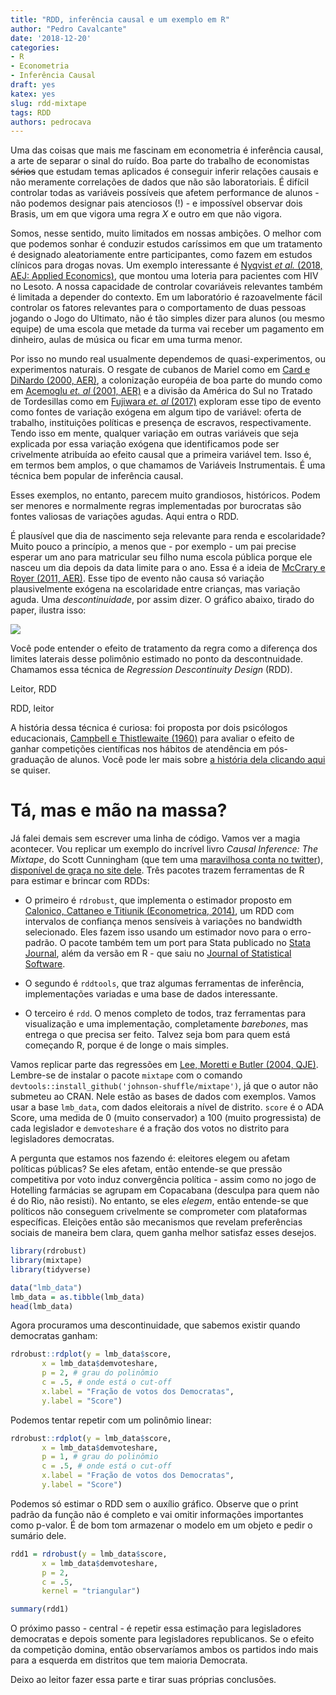 ```yaml
---
title: "RDD, inferência causal e um exemplo em R"
author: "Pedro Cavalcante"
date: '2018-12-20'
categories:
- R
- Econometria
- Inferência Causal
draft: yes
katex: yes
slug: rdd-mixtape
tags: RDD
authors: pedrocava
---
```


Uma das coisas que mais me fascinam em econometria é inferência causal, a arte de separar o sinal do ruído. Boa parte do trabalho de economistas ~~sérios~~ que estudam temas aplicados é conseguir inferir relações causais e não meramente correlações de dados que não são laboratoriais. É difícil controlar todas as variáveis possíveis que afetem performance de alunos - não podemos designar pais atenciosos (!) - e impossível observar dois Brasis, um em que vigora uma regra $X$ e outro em que não vigora. 

Somos, nesse sentido, muito limitados em nossas ambições. O melhor com que podemos sonhar é conduzir estudos caríssimos em que um tratamento é designado aleatoriamente entre participantes, como fazem em estudos clínicos para drogas novas. Um exemplo interessante é [Nyqvist _et al._ (2018, AEJ: Applied Economics)](https://www.aeaweb.org/articles?id=10.1257/app.20160469), que montou uma loteria para pacientes com HIV no Lesoto. A nossa capacidade de controlar covariáveis relevantes também é limitada a depender do contexto. Em um laboratório é razoavelmente fácil controlar os fatores relevantes para o comportamento de duas pessoas jogando o Jogo do Ultimato, não é tão simples dizer para alunos (ou mesmo equipe) de uma escola que metade da turma vai receber um pagamento em dinheiro, aulas de música ou ficar em uma turma menor.

Por isso no mundo real usualmente dependemos de quasi-experimentos, ou experimentos naturais. O resgate de cubanos de Mariel como em [Card e DiNardo (2000, AER)](http://citeseerx.ist.psu.edu/viewdoc/download?doi=10.1.1.421.9316&rep=rep1&type=pdf), a colonização européia de boa parte do mundo como em [Acemoglu _et. al_ (2001, AER)](https://economics.mit.edu/files/4123) e a divisão da América do Sul no Tratado de Tordesillas como em [Fujiwara _et. al_ (2017)](http://www.tinbergen.nl/wp-content/uploads/2017/09/Felipe-Caicedo-27-Sept.pdf) exploram esse tipo de evento como fontes de variação exógena em algum tipo de variável: oferta de trabalho, instituições políticas e presença de escravos, respectivamente. Tendo isso em mente, qualquer variação em outras variáveis que seja explicada por essa variação exógena que identificamos pode ser crivelmente atribuída ao efeito causal que a primeira variável tem. Isso é, em termos bem amplos, o que chamamos de Variáveis Instrumentais. É uma técnica bem popular de inferência causal.

Esses exemplos, no entanto, parecem muito grandiosos, históricos. Podem ser menores e normalmente regras implementadas por burocratas são fontes valiosas de variações agudas. Aqui entra o RDD.

É plausível que dia de nascimento seja relevante para renda e escolaridade? Muito pouco a princípio, a menos que - por exemplo - um pai precise esperar um ano para matricular seu filho numa escola pública porque ele nasceu um dia depois da data limite para o ano. Essa é a ideia de [McCrary e Royer (2011, AER)](https://www.nber.org/papers/w12329). Esse tipo de evento não causa só variação plausivelmente exógena na escolaridade entre crianças, mas variação aguda. Uma _descontinuidade_, por assim dizer. O gráfico abaixo, tirado do paper, ilustra isso:

![](https://i.imgur.com/SoWHVFw.png)

Você pode entender o efeito de tratamento da regra como a diferença dos limites laterais desse polimônio estimado no ponto da descontnuidade. Chamamos essa técnica de _Regression Descontinuity Design_ (RDD). 

Leitor, RDD 

RDD, leitor

A história dessa técnica é curiosa: foi proposta por dois psicólogos educacionais, [Campbell e Thistlewaite (1960)](https://obsstudies.org/wp-content/uploads/2017/01/regression_discontinuity_all_comments-1.pdf) para avaliar o efeito de ganhar competições científicas nos hábitos de atendência em pós-graduação de alunos. Você pode ler mais sobre [a história dela clicando aqui](https://www.ipr.northwestern.edu/publications/docs/workingpapers/2007/IPR-WP-07-03.pdf) se quiser.

# Tá, mas e mão na massa?

Já falei demais sem escrever uma linha de código. Vamos ver a magia acontecer. Vou replicar um exemplo do incrível livro _Causal Inference: The Mixtape_, do Scott Cunningham (que tem uma [maravilhosa conta no twitter](https://twitter.com/causalinf)), [disponível de graça no site dele](http://scunning.com/cunningham_mixtape.pdf). 
Três pacotes trazem ferramentas de R para estimar e brincar com RDDs:

* O primeiro é ``rdrobust``, que implementa o estimador proposto em [Calonico, Cattaneo e Titiunik (Econometrica, 2014)](https://deepblue.lib.umich.edu/bitstream/handle/2027.42/109857/ecta1465.pdf?sequence=1&isAllowed=y), um RDD com intervalos de confiança menos sensíveis à variações no bandwidth selecionado. Eles fazem isso usando um estimador novo para o erro-padrão. O pacote também tem um port para Stata publicado no [Stata Journal](http://www-personal.umich.edu/~cattaneo/papers/Calonico-Cattaneo-Farrell-Titiunik_2017_Stata.pdf), além da versão em R - que saiu no [Journal of Statistical Software](http://citeseerx.ist.psu.edu/viewdoc/download?doi=10.1.1.429.1273&rep=rep1&type=pdf).

* O segundo é ``rddtools``, que traz algumas ferramentas de inferência, implementações variadas e uma base de dados interessante.

* O terceiro é ``rdd``. O menos completo de todos, traz ferramentas para visualização e uma implementação, completamente _barebones_, mas entrega o que precisa ser feito. Talvez seja bom para quem está começando R, porque é de longe o mais simples.

Vamos replicar parte das regressões em [Lee, Moretti e Butler (2004, QJE)](https://academic.oup.com/qje/article-abstract/119/3/807/1938834). Lembre-se de instalar o pacote ``mixtape`` com o comando ``devtools::install_github('johnson-shuffle/mixtape')``, já que o autor não submeteu ao CRAN. Nele estão as bases de dados com exemplos. Vamos usar a base ``lmb_data``, com dados eleitorais a nível de distrito. ``score`` é o ADA Score, uma medida de $0$ (muito conservador) a $100$ (muito progressista) de cada legislador e ``demvoteshare`` é a fração dos votos no distrito para legisladores democratas.

A pergunta que estamos nos fazendo é: eleitores elegem ou afetam políticas públicas? Se eles afetam, então entende-se que pressão competitiva por voto induz convergência política - assim como no jogo de Hotelling farmácias se agrupam em Copacabana (desculpa para quem não é do Rio, não resisti). No entanto, se eles _elegem_, então entende-se que políticos não conseguem crivelmente se comprometer com plataformas específicas. Eleições então são mecanismos que revelam preferências sociais de maneira bem clara, quem ganha melhor satisfaz esses desejos. 

```R
library(rdrobust)
library(mixtape)
library(tidyverse)

data("lmb_data")
lmb_data = as.tibble(lmb_data)
head(lmb_data)
```

Agora procuramos uma descontinuidade, que sabemos existir quando democratas ganham:

```R
rdrobust::rdplot(y = lmb_data$score,
       x = lmb_data$demvoteshare,
       p = 2, # grau do polinômio
       c = .5, # onde está o cut-off
       x.label = "Fração de votos dos Democratas",
       y.label = "Score") 
```

Podemos tentar repetir com um polinômio linear:

```R
rdrobust::rdplot(y = lmb_data$score,
       x = lmb_data$demvoteshare,
       p = 1, # grau do polinômio
       c = .5, # onde está o cut-off
       x.label = "Fração de votos dos Democratas",
       y.label = "Score") 
```

Podemos só estimar o RDD sem o auxílio gráfico. Observe que o print padrão da função não é completo e vai omitir informações importantes como p-valor. É de bom tom armazenar o modelo em um objeto e pedir o sumário dele.


```R
rdd1 = rdrobust(y = lmb_data$score,
       x = lmb_data$demvoteshare,
       p = 2,
       c = .5,
       kernel = "triangular")

summary(rdd1)
```

O próximo passo - central - é repetir essa estimação para legisladores democratas e depois somente para legisladores republicanos. Se o efeito da competição domina, então observaríamos ambos os partidos indo mais para a esquerda em distritos que tem maioria Democrata. 

Deixo ao leitor fazer essa parte e tirar suas próprias conclusões.







